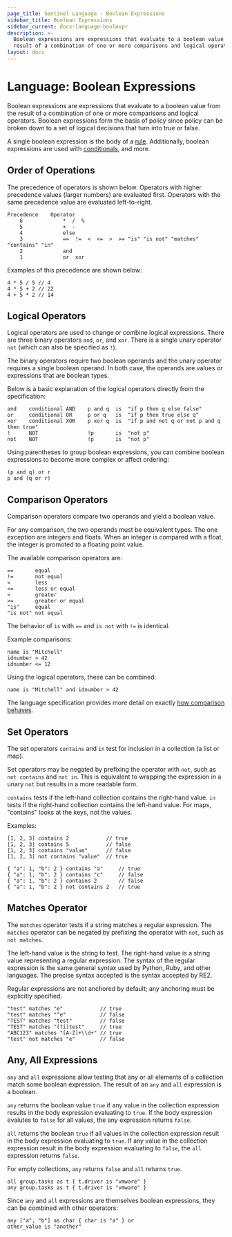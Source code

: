 ```yaml
---
page_title: Sentinel Language - Boolean Expressions
sidebar_title: Boolean Expressions
sidebar_current: docs-language-boolexpr
description: >-
  Boolean expressions are expressions that evaluate to a boolean value from the
  result of a combination of one or more comparisons and logical operators.
layout: docs
---
```


# Language: Boolean Expressions

Boolean expressions are expressions that evaluate to a boolean value
from the result of a combination of one or more comparisons and logical
operators. Boolean expressions form the basis of policy since policy can be broken
down to a set of logical decisions that turn into true or false.

A single boolean expression is the body of a [rule](/sentinel/language/rules).
Additionally, boolean expressions are used with [conditionals](/sentinel/language/conditionals),
and more.

## Order of Operations

The precedence of operators is shown below. Operators with higher
precedence values (larger numbers) are evaluated first. Operators with
the same precedence value are evaluated left-to-right.

```plaintext
Precedence    Operator
    6             *  /  %
    5             +  -
    4             else
    3             ==  !=  <  <=  >  >= "is" "is not" "matches" "contains" "in"
    2             and
    1             or  xor
```

Examples of this precedence are shown below:

```sentinel
4 * 5 / 5 // 4
4 * 5 + 2 // 22
4 + 5 * 2 // 14
```

## Logical Operators

Logical operators are used to change or combine logical expressions.
There are three binary operators `and`, `or`, and `xor`. There is
a single unary operator `not` (which can also be specified as `!`).

The binary operators require two boolean operands and the unary
operator requires a single boolean operand. In both case, the operands
are values or expressions that are boolean types.

Below is a basic explanation of the logical operators directly from
the specification:

```sentinel
and    conditional AND    p and q  is  "if p then q else false"
or     conditional OR     p or q   is  "if p then true else q"
xor    conditional XOR    p xor q  is  "if p and not q or not p and q then true"
!      NOT                !p       is  "not p"
not    NOT                !p       is  "not p"
```

Using parentheses to group boolean expressions, you can combine
boolean expressions to become more complex or affect ordering:

```sentinel
(p and q) or r
p and (q or r)
```

## Comparison Operators

Comparison operators compare two operands and yield a boolean value.

For any comparison, the two operands must be equivalent types. The one
exception are integers and floats. When an integer is compared with
a float, the integer is promoted to a floating point value.

The available comparison operators are:

```plaintext
==       equal
!=       not equal
<        less
<=       less or equal
>        greater
>=       greater or equal
"is"     equal
"is not" not equal
```

The behavior of `is` with `==` and `is not` with `!=` is identical.

Example comparisons:

```sentinel
name is "Mitchell"
idnumber > 42
idnumber <= 12
```

Using the logical operators, these can be combined:

```sentinel
name is "Mitchell" and idnumber > 42
```

The language specification provides more detail on exactly
[how comparison behaves](/sentinel/language/spec#comparison-operators).

## Set Operators

The set operators `contains` and `in` test for inclusion in a collection
(a list or map).

Set operators may be negated by prefixing the operator with `not`, such
as `not contains` and `not in`. This is equivalent to wrapping the expression
in a unary `not` but results in a more readable form.

`contains` tests if the left-hand collection contains the right-hand value.
`in` tests if the right-hand collection contains the left-hand value. For
maps, "contains" looks at the keys, not the values.

Examples:

```sentinel
[1, 2, 3] contains 2            // true
[1, 2, 3] contains 5            // false
[1, 2, 3] contains "value"      // false
[1, 2, 3] not contains "value"  // true

{ "a": 1, "b": 2 } contains "a"     // true
{ "a": 1, "b": 2 } contains "c"     // false
{ "a": 1, "b": 2 } contains 2       // false
{ "a": 1, "b": 2 } not contains 2   // true
```

## Matches Operator

The `matches` operator tests if a string matches a regular expression.
The `matches` operator can be negated by prefixing the operator with
`not`, such as `not matches`.

The left-hand value is the string to test. The right-hand value is
a string value representing a regular expression. The syntax of the regular
expression is the same general syntax used by Python, Ruby, and other languages.
The precise syntax accepted is the syntax accepted by RE2.

Regular expressions are not anchored by default; any anchoring must be
explicitly specified.

```sentinel
"test" matches "e"            // true
"test" matches "^e"           // false
"TEST" matches "test"         // false
"TEST" matches "(?i)test"     // true
"ABC123" matches "[A-Z]+\\d+" // true
"test" not matches "e"        // false
```

## Any, All Expressions

`any` and `all` expressions allow testing that any or all elements of a
collection match some boolean expression. The result of an `any` and `all`
expression is a boolean.

`any` returns the boolean value `true` if any value in the collection expression
results in the body expression evaluating to `true`. If the body expression
evalutes to `false` for all values, the any expression returns `false`.

`all` returns the boolean `true` if all values in the collection expression
result in the body expression evaluating to `true`. If any value in the
collection expression result in the body expression evaluating to `false`,
the `all` expression returns `false`.

For empty collections, `any` returns `false` and `all` returns `true`.

```sentinel
all group.tasks as t { t.driver is "vmware" }
any group.tasks as t { t.driver is "vmware" }
```

Since `any` and `all` expressions are themselves boolean expressions, they
can be combined with other operators:

```sentinel
any ["a", "b"] as char { char is "a" } or
other_value is "another"
```
